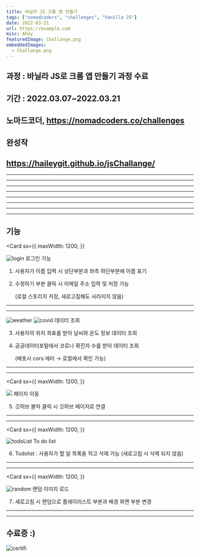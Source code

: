 ```yaml
---
title: 바닐라 JS 크롬 앱 만들기
tags: ["nomadcoders", "challenges", "Vanilla JS"]
date: 2022-03-21
url: https://example.com
misc: Ahoy
featuredImage: Challange.png
embeddedImages:
  - Challange.png
---
```


## 과정 : 바닐라 JS로 크롬 앱 만들기 과정 수료

## 기간 : 2022.03.07~2022.03.21

## 노마드코더, https://nomadcoders.co/challenges

##

## 완성작

## https://haileygit.github.io/jsChallange/

<GatsbyImage alt="Finall" image={props.embedded.image1} />

---

---

---

---

---

---

---

---

## 기능

<Card
  sx={{
    maxWidth: 1200,
  }}
>
  <Image alt = "login" src="https://lh3.googleusercontent.com/fife/AAWUweVtk0_xqGnEpf807JuynbH0r_dDzXJY0Ggi7jYzu12GijEwrAb4w0DbllV71gsYxpFp3_RMf39DOpM_ZbqPtTnLyF01HtNMdbPhzXs8LZbXvNUwCE8pNnN7FhL93BiAEqCT9O7T_j6pNd_Q7UQxA61jgMqnsS7VF_OE5UC_YW7BRyfi9OR0A2uGGICm7B2iCAya2cHSVDNJrJEMA_h2cDcIChqsbHNaofVYB8-z57px3CH16MFfhGE5r82f1qKuCmBiFn_R3cSJcNvnl3hkfO5T1R81B61iWTReODfV-xH-rqXAxitT4Ng5rhwDoges_QZ9K8wHJYmweaa2rv_tXc1Iq82RW5CMKuYnQn9FxJ0YxpMQAf2m-B9MSn_9jiqR-firrxCQPMc2-quvjhUz6_mzUfDS70PcT8yGuJXSHMykOR9QD9inkmPsBZwWiXdLh30ToI7FzhS8BreiIrL3n_X8aqEfJDpy00sPutsVly7ksCbPwnPpkiRuvzq-Lw1f8prdUO28qSXJmEJgR_vILdtJpLXo1UcB8t8dimcK8AHJ13hDoQS7XLS8pxIlwtatWhuihmCIgxDX0v_shwzXYeD2hhIW3VBLDAT9hJ2OvXeoAWCnoczTOl5ho_fplrjoyMpbOuTC8hHOc_uJkfFMi-GVuGg-g1SH7zB0in2C5vuvrbE5MazP2qhI4T4pMlMStUoNoy1PK7vAifR9kcSR4slXI9lTiFZ09XP-6wbEjMYmZUDKmvxHKv9FtTUllobpEZ8zUQu6U8xpkVkz3bers0Y9xupPP8rD97SRgf_BXebcdcWjwg=w1920-h969" />
  <Box p={3}>
    <Alert variant='secondary' mb={2}>로그인 기능</Alert>
    <Text variant="styles.h3">

1. 사용자가 이름 입력 시 상단부분과 좌측 하단부분에 이름 표기
2. 수정하기 부분 클릭 시 이메일 주소 입력 및 저장 가능

   (로컬 스토리지 저장, 새로고침해도 사라지지 않음)

</Text>
  </Box>
</Card>
<hr/>
<hr/>
<Card
  sx={{
    maxWidth: 1200,
  }}
>
  <Image alt="weather" src="https://lh3.googleusercontent.com/fife/AAWUweV1SFSZuf5dgJMHNi-LDVKSVc7xA736pNcY8LypQZrCp2BgYrLhFLev1thdrF3q7eTsLaQ2FJbPltTJHKGDErJfeM5x3SGHzqYiVjaAS_y6coc28uF7NjyfAWTyRoXNHEVkr_AbnFWcES1elLW4D9DTSDrc5W1vyDYcmS5JeoqAKs6Fh3uez34o2qMB-mMNoRg97Vm166g_K4FypANSsd72RypFoHcPZWK8rZPvpqIfWg59a-QCZkMpeYvhWLIJVfbEFf4o0id9k07zq9qUC58NZFXaWa0ShHkWF0NqWxQLGNWO4YlFRImJ7lJPEt2kri_zg37WFJOHu6hZTwCfjSpTY2ht4nP-1pEWriEPEQll6JQw0LbzVV4yZMoE36jz8dtL5JeFA5PeAiKVA0Qx2L6RB82Bb3UMpbvtHfQDaGuBTvfhq0QFfIhNzkbXCN3zQsK9g2HkzaJXsmoO5GR3lT6BWl5J68KZjUcwkTsSu3A0cn0fMvlSU3Uq8XxkUnQ4qsaruEcdBcGpuS3IxZE1XRCVwQx2dJv8D8IPSVyoj9ErRIBc131mN533Cwt0yLUWaFL8QFLApUGR3qHSBawxMU-n38fpxyFIQKMENZOLSJ_DYEEGiqy5KDpY9B56AhJvzbYnaEKHUCJwNY7wJ96K0YHsFJmFZsOHGGhWp8I9w1U0H_2NFC295h1swJQPR19qlYGgNS9ZBDoEIB-LCwR0XzS8NkNbSNkRMRA3DOmSfAQpzFphtH0OJ_c324yQkaUqaQJl73DYerPZAcEMXnZKofP8TT46PorNbyR6puMzvtrlOPeNGQ=w1265-h969" />
  
  <Image alt="covid" src="https://lh3.googleusercontent.com/fife/AAWUweU_l0-HJizhGs5wENY9glIafyW2tMW9nxyizYX7MLNbNtEuaZ0HMUMavK8FixF9PiDisLIXvo1hdjhzoM6nGdk_pqvV3amJYg2aZCib_-zH7I2RGQ6AH_6InKrEmV4i_1X65gQDGTB1qO5O_6i1OUAFP4dlfE0YXfIB59homSR1Wi3WX1P03-lGHmdtyalxiUb06-oN9IDnN7uSKvDXxwpzALbQGxaq44PZt4wwqDvnc4WCfy8AOLn5y09zx9chEjgPF_86ZH7_lKEkU_t7qVwDLw4-MMgSEahAJhRxO1QGeu3JuLikgPFwSSWzNLxjtjumZo76a6pzBjG2_MT5kG7tO7pnoPdiPXansBEi-Gsfz8Xzx7j19Q_dd9DJ09b-YA-LXxvKnI9mzG6sKb2V-vEmkfL28O8piPlNaAOPmpxykTudK4ffoDfRRmgKer8vXlyfypyMiM8_M_YGei30gW938UlbXnq4u7WB3ON-F3689qmYetwk6eXWqG8RvHiMfcMgPmc10bO0dkXO-wVo-ZdK2KgqfmCCkJD8_J5vXbZfGTLAfzyej2dbuM0n0tcIqtVKx4TzWNy91zvvtDEWs1fjiYAjSjeKV3rHcentDQdN7LpUq9oA2niBFq91aArnTZbsDhmaQWRuZqa_caNAPyxtmQ7PtaeqnHZsgwnRKi4DGY7L4U10aHYu33ylA01qHN4AQZFRJhd3aivXGS8oiExxdCAFdKgqkrD24cELNd5nYOCxorzI5DcJi6WQhuARbTHVhjbNuS1ZZQMFpmj8ufRKgJEPXUG42c3LlWyN0Zglinz4Tg=w1265-h969" />
  <Box p={3}>
    <Alert variant='secondary' mb={2}>데이터 조회</Alert>
    <Text variant="styles.h3">

3. 사용자의 위치 좌표를 받아 날씨와 온도 정보 데이터 조회

4. 공공데이터포털에서 코로나 확진자 수를 받아 데이터 조회

   (배포시 cors 에러 → 로컬에서 확인 가능)

</Text>
  </Box>
</Card>
<hr/>
<hr/>

<Card
  sx={{
    maxWidth: 1200,
  }}
>
  <Image src="https://lh3.googleusercontent.com/fife/AAWUweUL_KtHMakTceRagARtzIZGBj_sO6dMZkliOwyPm75ZL3zjJ58dbJueO5xcyPXSSxBJT03TuWvDHaOAtKT7LhaEb3QLN4RwcSx7WBeGGQVMH5I3hiRCBKQtMhjAWtKVXFS5GECGQnoikDz0tAiRVhuBqPjl4JYi1mYHe4tYfN7wEt9zDl745j55e265PposE7DgH89v6NPJfDFP3XJJ_JGCHKHUBp2uIaRDceXsv1Hn6oQXZLdIe0FnA0QeJp0dcW5RknZ_4Mtmb8TL-CL0xYinAu3HrSdXvNoHGEmMOK9OWo3qSUPpYQGmNPaEUd8sbivS4wZ55YNXjoJyZrDWSvL6r0CT8nEcmUQnM8uQGBfCAqpdwUvXLxhnp3Yt0Epq_bzp8KX9IDE8M1NNfV4x7YAz2lsPqCxBOMNvAvQF6X_Vxcgu2L5TAzCTFSjS6DKP5tvIyHsBGir7XQlymYwTe0q8uqlBBXc6UwKQ6yoW7BSdQbuyQpP-Rk6X_eGdSGl7SgK7wdANr8aTOQjaK0lnXO6pMIerWNWgtLL4FEAX3cnAduHxe3xE-SMmL4HVRf1xR2WpuJsG80Ku99sB_XkbXa6cLX7dJ5-39IbKBRHa3lQvno_zdIPLVQD-wnxxi6cspcLokC40b2HvFhwOKTLGCBJ-g8UN-kQH0Et8u5U0vQNvWjBosYChzkhsTargKRbebVdnahWIGQaQb6LE35TJ6jXyvRs3aTA0Mz7DZ6hB6ObeB1iU6wSrUJIC2t9lIIaETepCUwfg_ebW_bWCqVF0Q_vnWIxSRCp5b4Gg-MynIj2--E9Zxg=w1920-h969" />
  <Box p={3}>
    <Alert variant='secondary' mb={2}>페이지 이동</Alert>
    <Text variant="styles.h3">

5. 깃허브 블럭 클릭 시 깃허브 페이지로 연결

</Text>
  </Box>
</Card>
<hr/>
<hr/>

<Card
  sx={{
    maxWidth: 1200,
  }}
>
  <Image alt="todoList" src="https://lh3.googleusercontent.com/fife/AAWUweUIRMCeayHGtBvkl2s1TZVxkLMck4dPFpZq_UhcSib4cSQxGP0BiA1PL6WGlDWroFmwLv45ndwN9tNudSx_LEis9ZtsACH1ha3C574r7sLxPeTtA46KEurV9CV0vjAkW1G51g8NFslU9hglYxR-mBL2ecMB93G3rED7MkX9p5HGFAFitFhlDJ9e1mC89rvc11JP-uf-arcXhGCILozk8kfo6AC1nNCncfvHPgVAgTrbFztaU7yzatqVCcSY4Mm66kMplrpVu1Gim2NqNtGZF0BL9XEh6KNfWFSH3WNyEqYdtvYiyH1dEWl_wMadAmH4DJk-qWoQkhwrsMKLKeScH7uflPSvfKs6ggE_29VghHT9NYaFzwvzqVa_qgk5pV8bEBWLQ7X_WKRWfO1W6owDar4TbXFJ4NbJe3xPQ1j2Miv6-r5vFDpmLOxqARhR4KdLdtXlGzzOtchB70_4N_lPj23YnLyGoixIMRu7lDTmcoBSSx1J-ohtJGC8iNWwqBfxbuLejYjbwERlEbm4QsmjDw0o6bj2yrpcmk0WWXxTjJ2FgyO9CnE__uUFt52Oj7QSrv7LUobLANYPbKBjlD8lAsUFit3QQNWBzecnQFmJvM-rwUV72S2iErEyAVJNpxQbuXzETrMl5EerrXoM_RQSDy5MurqJbRjrdCtAE6q1S0YfBJjp9q8HzcSFd70Hw8eOIPTRfgSJSZcjO7orAMmMFEajWCuLzr3pK43DC-e9GNHm_ETgFy09pc8TPtsjvSNygg8jlTTxkr-s_Jf-I_nXlUDZtm23b0-r3ZkDoHOgvZsmz5kP4A=w1265-h969" />
  <Box p={3}>
    <Alert variant='secondary' mb={2}>To do list</Alert>
    <Text variant="styles.h3">

6. Todolist : 사용자가 할 일 목록을 적고 삭제 가능 (새로고침 시 삭제 되지 않음)

</Text>
  </Box>
</Card>
<hr/>
<hr/>

<Card
  sx={{
    maxWidth: 1200,
  }}
>
  <Image alt = "random" src="https://lh3.googleusercontent.com/fife/AAWUweXPiTfu-RIeKm8dy47FWxc5Hz1Sj7eKuc9N8kDKqjCfkXB-QpqCXcnYgeFE-ozGgBzvqhLgSQiC1a9Q-Gn-vRQQBQu1wjMYrq2X5PO84NBNiCxAvbOpXFrgVyvUwZu6If-fNALtE0bMsmMslnsNyysvdAY1TxXal9TE3AgbtSaGHfoxpPKGYAB1FNxSsuTZ2N1oZJ4JB1QjsNFWmOZaje0EVdEN0sp1u6kdxUxXm0XjpArDpTlu4bEgEVnxLeC7hUMWgdNiVJvqVhNUy5KvqzbVISrzynsS0Y0Hw1t6utfVJ3py9qVRFLL1FeeulOb-F3qRuMjEEmTDUUjIcxNCDfMQdjocgKlIqkaFaSyL-UtUiFrCBnrGOVXxmjwGUzHgeKn6lmZHQQjWsPHpsLU3aKYhakMEcK1GBp994milEOqmzs9zsdpp60Z7vXQReOTyuamHf7Ftk9Ojsmt7UZvcK0CTFAXJxSTMNzScEXKfJ2kK1YulD4zdjx8br6kJRNGkdrrDpGd99P9gPkrIkAFd3eN7vdtifbNKauDg9dbIlp_NqkgY2XFreMVPPsB67TecuEM3pKaGxklKIRlcQfPnCQmOz8GyAcvuA6ioTdkqra61qROkdyK9MFbpcDqAde2ugYJ98EBt47QGsm88T2RDRtI9fHjDu75O1sZNLfRsoi9cg_uBQyE6OSfoW_QLfs4GfzB7GX7dWoXLZe5sgtkAd1OBTV69MK8LvcE4wg-qhJ3TqKhRmxPMqHKN3rQU9IBtFht20j7zWjSRov6htPjt0oORf3Kl6Jq1isHuCY2R3e8c7w_c3A=w1265-h969" />
  <Box p={3}>
    <Alert variant='secondary' mb={2}>랜덤 이미지 로드</Alert>
    <Text variant="styles.h3">

7. 새로고침 시 랜덤으로 플레이리스트 부분과 배경 화면 부분 변경

</Text>
  </Box>
</Card>
<hr/>
<hr/>

## 수료증 :)

<Image
  alt="certifi"
  src="https://lh3.googleusercontent.com/fife/AAWUweU4qwF85VgPXegVjezVTMp0IwARkKYvd9YpU1vElovrxvufXiMlNZr5FBW9vG1T-smsKQPS-qfQWX6FL9d0VG5ZRuCmi31U3xNbBrEalfttMYLpph_A6Vlly1cqQmCF8NO3DR3z_FtJiPW2R-1BPSoDmXhyZ-RL6nTbYZ3w0itrMNlnsHqyHry5jpRfz2EjqUl5fmSu1rHVV91mgrJYMUYLAXrwhMygH4ZbMAmIjYRuULoDKfxSmKxlQvXQMOV_SGpDjuZdMLGAem_L3OrCALVU8bNimk8UoEbuOrZC7thBfEN0FPAO5cuGNCPzwfy4Rjkrc2Vg1jWIXb99vyxOKdSjo1Dfl_YOBS7xT2YpAPaCgcf54GmL4MulCiYwgG6PAKMFuRB0p6SHT-60yvt4rmXYxrgkCAlS3E_xPTYNfuNVdVfbnK5RjA6B8W4lcRfmcBnskUivLKb-tOf5xEJh84IHmoepGI28eAyxyYUn1_4Lc6d9PwRUT5GIKBxtuqxynX3G6NS14A9cv5EDwyQ3ZDVo8ulyJnYchIH03gnV_xiOuSN4zwxtrU1THcie6Pf1wzfKxaK2utMHXJHNmp9FbajVnaHZyi_Vx5xl5fI7AtqtASlBVuwkjJaEFRJys0Lw6B2jOUyaPL5qRYDGm66Ofc1xF1jEwrnt-XcuRwWAiwPOnSRF-cuACeRWqxHrswhxtRF113bGHkzg_7z1mwZIQCCje-z1YQbWn6yg3Yb4HrD-fmuwx4P3seOMgb8-nFiZNrOiq_zViFcCFrVa-Z4MOW7rqm-O7eJZFXLmy6gwAgun98qNvA=w1920-h969"
/>

